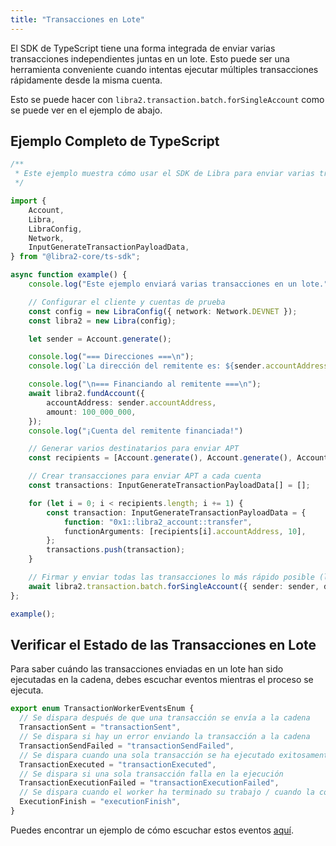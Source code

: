```yaml
---
title: "Transacciones en Lote"
---
```


El SDK de TypeScript tiene una forma integrada de enviar varias transacciones independientes juntas en un lote. Esto puede ser una herramienta conveniente cuando intentas ejecutar múltiples transacciones rápidamente desde la misma cuenta.

Esto se puede hacer con `libra2.transaction.batch.forSingleAccount` como se puede ver en el ejemplo de abajo.

## Ejemplo Completo de TypeScript

```typescript filename="batch.ts"
/**
 * Este ejemplo muestra cómo usar el SDK de Libra para enviar varias transacciones en un lote.
 */

import {
    Account,
    Libra,
    LibraConfig,
    Network,
    InputGenerateTransactionPayloadData,
} from "@libra2-core/ts-sdk";

async function example() {
    console.log("Este ejemplo enviará varias transacciones en un lote.");

    // Configurar el cliente y cuentas de prueba
    const config = new LibraConfig({ network: Network.DEVNET });
    const libra2 = new Libra(config);

    let sender = Account.generate();

    console.log("=== Direcciones ===\n");
    console.log(`La dirección del remitente es: ${sender.accountAddress}`);

    console.log("\n=== Financiando al remitente ===\n");
    await libra2.fundAccount({
        accountAddress: sender.accountAddress,
        amount: 100_000_000,
    });
    console.log("¡Cuenta del remitente financiada!")

    // Generar varios destinatarios para enviar APT
    const recipients = [Account.generate(), Account.generate(), Account.generate()];

    // Crear transacciones para enviar APT a cada cuenta
    const transactions: InputGenerateTransactionPayloadData[] = [];

    for (let i = 0; i < recipients.length; i += 1) {
        const transaction: InputGenerateTransactionPayloadData = {
            function: "0x1::libra2_account::transfer",
            functionArguments: [recipients[i].accountAddress, 10],
        };
        transactions.push(transaction);
    }

    // Firmar y enviar todas las transacciones lo más rápido posible (lanza error si hay algún problema)
    await libra2.transaction.batch.forSingleAccount({ sender: sender, data: transactions });
};

example();
```

## Verificar el Estado de las Transacciones en Lote

Para saber cuándo las transacciones enviadas en un lote han sido ejecutadas en la cadena, debes escuchar eventos mientras el proceso se ejecuta.

```typescript filename="transaction-worker-events.ts"
export enum TransactionWorkerEventsEnum {
  // Se dispara después de que una transacción se envía a la cadena
  TransactionSent = "transactionSent",
  // Se dispara si hay un error enviando la transacción a la cadena
  TransactionSendFailed = "transactionSendFailed",
  // Se dispara cuando una sola transacción se ha ejecutado exitosamente
  TransactionExecuted = "transactionExecuted",
  // Se dispara si una sola transacción falla en la ejecución
  TransactionExecutionFailed = "transactionExecutionFailed",
  // Se dispara cuando el worker ha terminado su trabajo / cuando la cola ha sido vaciada
  ExecutionFinish = "executionFinish",
}
```

Puedes encontrar un ejemplo de cómo escuchar estos eventos [aquí](https://github.com/libra2org/libra2-ts-sdk/blob/main/examples/typescript/batch_funds.ts#L108).
